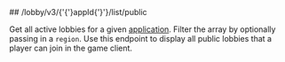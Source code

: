 
<MethodPill method="get" />
## /lobby/v3/{'{'}appId{'}'}/list/public

Get all active lobbies for a given [application](https://hathora.dev/docs/concepts/hathora-entities#application). Filter the array by optionally passing in a `region`. Use this endpoint to display all public lobbies that a player can join in the game client.